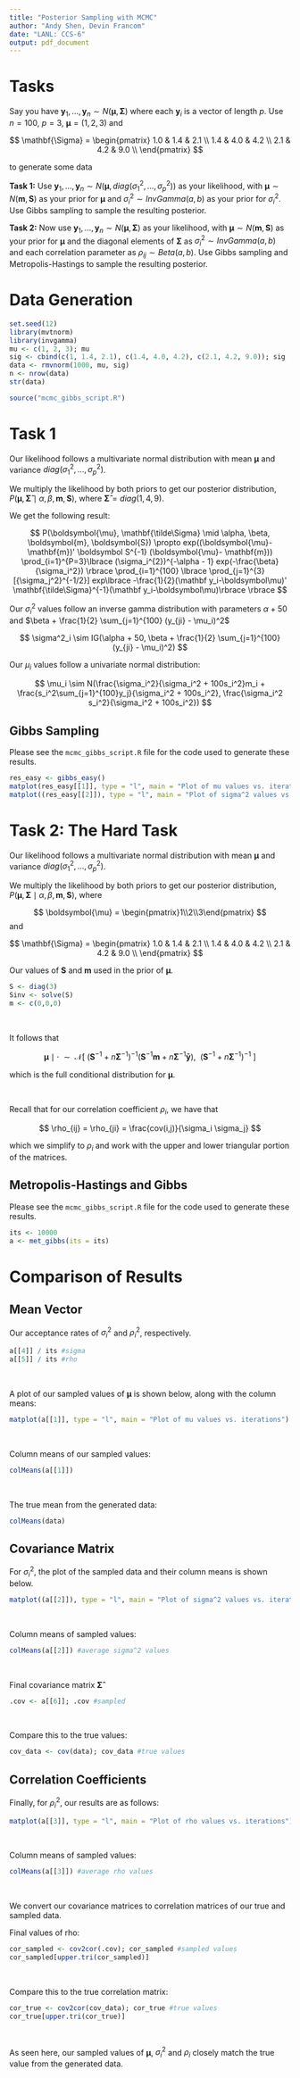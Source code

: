 ```yaml
---
title: "Posterior Sampling with MCMC"
author: "Andy Shen, Devin Francom"
date: "LANL: CCS-6"
output: pdf_document
---
```



# Tasks

Say you have $\mathbf{y}_1,\dots,\mathbf{y}_n \sim N(\boldsymbol{\mu},\mathbf{\Sigma})$ where each $\mathbf{y}_i$ is a vector of length $p$. Use $n=100$, $p=3$, $\boldsymbol{\mu} = (1, 2,3)$ and

$$
\mathbf{\Sigma} =
\begin{pmatrix}
1.0 & 1.4 & 2.1 \\ 
  1.4 & 4.0 & 4.2 \\ 
  2.1 & 4.2 & 9.0 \\ 
\end{pmatrix}
$$

to generate some data

**Task 1:** Use $\mathbf{y}_1,\dots,\mathbf{y}_n \sim N(\boldsymbol{\mu},diag(\sigma^2_1,\dots,\sigma^2_p))$ as your likelihood, with $\boldsymbol{\mu} \sim N(\mathbf{m},\mathbf{S})$ as your prior for $\boldsymbol{\mu}$ and $\sigma^2_i \sim InvGamma(a,b)$ as your prior for $\sigma^2_i$.  Use Gibbs sampling to sample the resulting posterior.

**Task 2:** Now use $\mathbf{y}_1,\dots,\mathbf{y}_n \sim N(\boldsymbol{\mu},\mathbf{\Sigma})$ as your likelihood, with $\boldsymbol{\mu} \sim N(\mathbf{m},\mathbf{S})$ as your prior for $\boldsymbol{\mu}$ and the diagonal elements of $\mathbf{\Sigma}$ as $\sigma^2_i \sim InvGamma(a,b)$ and each correlation parameter as $\rho_{ij} \sim Beta(a,b)$.  Use Gibbs sampling and Metropolis-Hastings to sample the resulting posterior.

\pagebreak

# Data Generation

```r
set.seed(12)
library(mvtnorm)
library(invgamma)
mu <- c(1, 2, 3); mu
sig <- cbind(c(1, 1.4, 2.1), c(1.4, 4.0, 4.2), c(2.1, 4.2, 9.0)); sig
data <- rmvnorm(1000, mu, sig)
n <- nrow(data)
str(data)
```

```r
source("mcmc_gibbs_script.R")
```

\pagebreak

# Task 1

Our likelihood follows a multivariate normal distribution with mean $\boldsymbol{\mu}$ and variance $diag(\sigma^2_1,\dots,\sigma^2_p)$.

We multiply the likelihood by both priors to get our posterior distribution, $P(\boldsymbol{\mu}, \mathbf{\tilde\Sigma}  \mid \alpha, \beta,  \boldsymbol{m}, \boldsymbol{S})$, where $\mathbf{\tilde\Sigma} = diag(1, 4, 9)$.

We get the following result:

$$
P(\boldsymbol{\mu}, \mathbf{\tilde\Sigma}  \mid \alpha, \beta,  \boldsymbol{m}, \boldsymbol{S}) \propto
exp((\boldsymbol{\mu}- \mathbf{m})' \boldsymbol S^{-1} (\boldsymbol{\mu}- \mathbf{m}))
\prod_{i=1}^{P=3}\lbrace (\sigma_i^{2})^{-\alpha - 1} exp(-\frac{\beta}{\sigma_i^2}) \rbrace
\prod_{i=1}^{100} \lbrace \prod_{j=1}^{3}[{\sigma_j^2}^{-1/2}] exp\lbrace -\frac{1}{2}(\mathbf y_i-\boldsymbol\mu)' \mathbf{\tilde\Sigma}^{-1}(\mathbf y_i-\boldsymbol\mu)\rbrace \rbrace 
$$


Our $\sigma^2_i$ values follow an inverse gamma distribution with parameters $\alpha + 50$ and $\beta + \frac{1}{2} \sum_{j=1}^{100} (y_{ji} - \mu_i)^2$

$$
\sigma^2_i \sim IG(\alpha + 50, \beta + \frac{1}{2} \sum_{j=1}^{100} (y_{ji} - \mu_i)^2)
$$

Our $\mu_i$ values follow a univariate normal distribution:

$$
\mu_i \sim N(\frac{\sigma_i^2}{\sigma_i^2 + 100s_i^2}m_i + \frac{s_i^2\sum_{j=1}^{100}y_j}{\sigma_i^2 + 100s_i^2}, 
\frac{\sigma_i^2 s_i^2}{\sigma_i^2 + 100s_i^2})
$$


## Gibbs Sampling

Please see the `mcmc_gibbs_script.R` file for the code used to generate these results.

```r
res_easy <- gibbs_easy()
matplot(res_easy[[1]], type = "l", main = "Plot of mu values vs. iterations")
matplot((res_easy[[2]]), type = "l", main = "Plot of sigma^2 values vs. iterations")
```

\pagebreak

# Task 2: The Hard Task

Our likelihood follows a multivariate normal distribution with mean $\boldsymbol{\mu}$ and variance $diag(\sigma^2_1,\dots,\sigma^2_p)$.

We multiply the likelihood by both priors to get our posterior distribution, $P(\boldsymbol{\mu}, \mathbf{\Sigma}  \mid \alpha, \beta,  \boldsymbol{m}, \boldsymbol{S})$, where 

$$
\boldsymbol{\mu} = \begin{pmatrix}1\\2\\3\end{pmatrix}
$$
and

$$
\mathbf{\Sigma} = \begin{pmatrix}
1.0 & 1.4 & 2.1 \\ 
1.4 & 4.0 & 4.2 \\ 
  2.1 & 4.2 & 9.0 \\ 
\end{pmatrix}
$$

Our values of $\boldsymbol S$ and $\boldsymbol m$ used in the prior of $\boldsymbol \mu$.

```r
S <- diag(3)
Sinv <- solve(S)
m <- c(0,0,0)
```

\  

It follows that

$$
\boldsymbol\mu \mid \cdot ~~ \sim ~~ \mathcal{N}\big[~(\mathbf S^{-1} + n\boldsymbol\Sigma^{-1})^{-1} (\mathbf S^{-1}\boldsymbol m + n\boldsymbol\Sigma^{-1}\boldsymbol{\bar y}), ~~(\mathbf S^{-1} + n\boldsymbol\Sigma^{-1})^{-1}~\big]
$$

which is the full conditional distribution for $\boldsymbol \mu$.

\  

Recall that for our correlation coefficient $\rho_i$, we have that

$$
\rho_{ij} = \rho_{ji} = \frac{cov(i,j)}{\sigma_i \sigma_j}
$$

which we simplify to $\rho_i$ and work with the upper and lower triangular portion of the matrices.\newline 

## Metropolis-Hastings and Gibbs

Please see the `mcmc_gibbs_script.R` file for the code used to generate these results.

```r
its <- 10000
a <- met_gibbs(its = its)
```

\pagebreak

# Comparison of Results

## Mean Vector

Our acceptance rates of $\sigma^2_i$ and $\rho^2_i$, respectively.

```r
a[[4]] / its #sigma
a[[5]] / its #rho
```

\  

A plot of our sampled values of $\boldsymbol\mu$ is shown below, along with the column means:

```r
matplot(a[[1]], type = "l", main = "Plot of mu values vs. iterations")
```

\  

Column means of our sampled values:

```r
colMeans(a[[1]])
```

\  

The true mean from the generated data:

```r
colMeans(data)
```

\pagebreak

## Covariance Matrix

For $\sigma^2_i$, the plot of the sampled data and their column means is shown below.

```r
matplot((a[[2]]), type = "l", main = "Plot of sigma^2 values vs. iterations")
```

\  

Column means of sampled values:

```r
colMeans(a[[2]]) #average sigma^2 values
```

\  

Final covariance matrix $\boldsymbol{\hat\Sigma}$

```r
.cov <- a[[6]]; .cov #sampled
```

\  

Compare this to the true values:

```r
cov_data <- cov(data); cov_data #true values
```

\pagebreak

## Correlation Coefficients

Finally, for $\rho_i^2$, our results are as follows:

```r
matplot(a[[3]], type = "l", main = "Plot of rho values vs. iterations")
```

\  

Column means of sampled values:

```r
colMeans(a[[3]]) #average rho values
```

\  

We convert our covariance matrices to correlation matrices of our true and sampled data.\newline

Final values of rho:

```r
cor_sampled <- cov2cor(.cov); cor_sampled #sampled values
cor_sampled[upper.tri(cor_sampled)]
```

\  

Compare this to the true correlation matrix:

```r
cor_true <- cov2cor(cov_data); cor_true #true values
cor_true[upper.tri(cor_true)]
```

\  

As seen here, our sampled values of $\boldsymbol\mu$, $\sigma^2_i$ and $\rho_i$ closely match the true value from the generated data.


